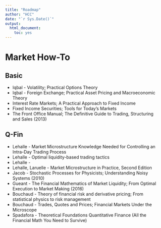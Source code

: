 ```yaml
---
title: "Roadmap"
author: "HCC"
date: "`r Sys.Date()`"
output:
  html_document:
    toc: yes
---
```




# Market How-To


## Basic
  - Iqbal - Volatility; Practical Options Theory
  - Iqbal - Foreign Exchange; Practical Asset Pricing and Macroeconomic Theory
  - Interest Rate Markets; A Practical Approach to Fixed Income
  - Fixed Income Securities; Tools for Today's Markets
  - The Front Office Manual; The Definitive Guide to Trading, Structuring and Sales (2013)
  
  
## Q-Fin
  - Lehalle - Market Microstructure Knowledge Needed for Controlling an Intra-Day Trading Process 
  - Lehalle - Optimal liquidity-based trading tactics
  - Lehalle - 
  - Lehalle, Laruelle - Market Microstructure in Practice, Second Edition
  - Jacob - Stochastic Processes for Physicists; Understanding Noisy Systems (2010)
  - Gueant - The Financial Mathematics of Market Liquidity; From Optimal Execution to Market Making (2016)
  - Bouchaud - Theory of financial risk and derivative pricing; From statistical physics to risk management
  - Bouchaud - Trades, Quotes and Prices; Financial Markets Under the Microscope
  - Spadafora - Theoretical Foundations Quantitative Finance (All the Financial Math You Need to Survive)

  

